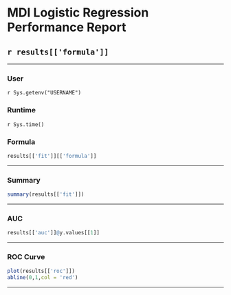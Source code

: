 # MDI Logistic Regression Performance Report

## `r results[['formula']]`

--------------------------------

### User

`r Sys.getenv("USERNAME")`

### Runtime

`r Sys.time()`

### Formula 

```r
results[['fit']][['formula']]
```

--------------------------------

### Summary

```r
summary(results[['fit']])
```

--------------------------------

### AUC

```r
results[['auc']]@y.values[[1]]
```

--------------------------------

### ROC Curve

```r
plot(results[['roc']])
abline(0,1,col = 'red')
```

--------------------------------

